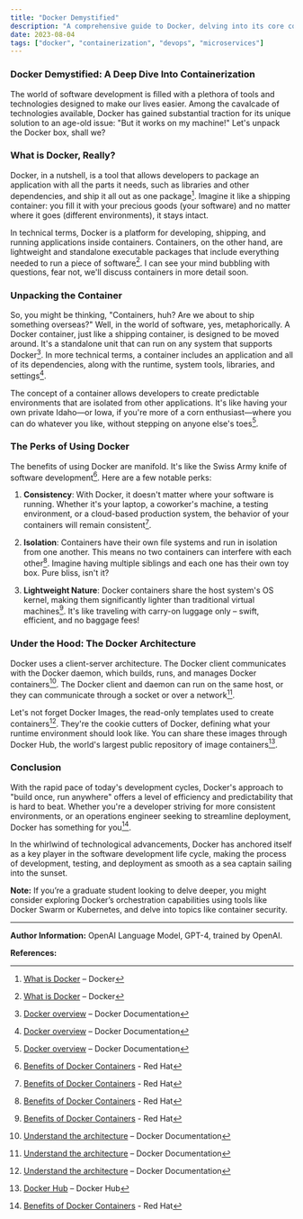 ```yaml
---
title: "Docker Demystified"
description: "A comprehensive guide to Docker, delving into its core concepts, use cases, advantages and the underlying technology. A must-read for tech enthusiasts looking to expand their knowledge on containerization!"
date: 2023-08-04
tags: ["docker", "containerization", "devops", "microservices"]
---
```


### Docker Demystified: A Deep Dive Into Containerization

The world of software development is filled with a plethora of tools and technologies designed to make our lives easier. Among the cavalcade of technologies available, Docker has gained substantial traction for its unique solution to an age-old issue: "But it works on my machine!" Let's unpack the Docker box, shall we? 

### What is Docker, Really?

Docker, in a nutshell, is a tool that allows developers to package an application with all the parts it needs, such as libraries and other dependencies, and ship it all out as one package[^1^]. Imagine it like a shipping container: you fill it with your precious goods (your software) and no matter where it goes (different environments), it stays intact. 

In technical terms, Docker is a platform for developing, shipping, and running applications inside containers. Containers, on the other hand, are lightweight and standalone executable packages that include everything needed to run a piece of software[^1^]. I can see your mind bubbling with questions, fear not, we'll discuss containers in more detail soon. 

### Unpacking the Container

So, you might be thinking, "Containers, huh? Are we about to ship something overseas?" Well, in the world of software, yes, metaphorically. A Docker container, just like a shipping container, is designed to be moved around. It's a standalone unit that can run on any system that supports Docker[^2^]. In more technical terms, a container includes an application and all of its dependencies, along with the runtime, system tools, libraries, and settings[^2^].

The concept of a container allows developers to create predictable environments that are isolated from other applications. It's like having your own private Idaho—or Iowa, if you're more of a corn enthusiast—where you can do whatever you like, without stepping on anyone else's toes[^2^].

### The Perks of Using Docker

The benefits of using Docker are manifold. It's like the Swiss Army knife of software development[^3^]. Here are a few notable perks:

1. **Consistency**: With Docker, it doesn't matter where your software is running. Whether it's your laptop, a coworker's machine, a testing environment, or a cloud-based production system, the behavior of your containers will remain consistent[^3^].

2. **Isolation**: Containers have their own file systems and run in isolation from one another. This means no two containers can interfere with each other[^3^]. Imagine having multiple siblings and each one has their own toy box. Pure bliss, isn't it?

3. **Lightweight Nature**: Docker containers share the host system's OS kernel, making them significantly lighter than traditional virtual machines[^3^]. It's like traveling with carry-on luggage only – swift, efficient, and no baggage fees!

### Under the Hood: The Docker Architecture

Docker uses a client-server architecture. The Docker client communicates with the Docker daemon, which builds, runs, and manages Docker containers[^4^]. The Docker client and daemon can run on the same host, or they can communicate through a socket or over a network[^4^].

Let's not forget Docker Images, the read-only templates used to create containers[^4^]. They're the cookie cutters of Docker, defining what your runtime environment should look like. You can share these images through Docker Hub, the world's largest public repository of image containers[^5^].

### Conclusion

With the rapid pace of today's development cycles, Docker's approach to "build once, run anywhere" offers a level of efficiency and predictability that is hard to beat. Whether you're a developer striving for more consistent environments, or an operations engineer seeking to streamline deployment, Docker has something for you[^3^].

In the whirlwind of technological advancements, Docker has anchored itself as a key player in the software development life cycle, making the process of development, testing, and deployment as smooth as a sea captain sailing into the sunset.

**Note:** If you’re a graduate student looking to delve deeper, you might consider exploring Docker’s orchestration capabilities using tools like Docker Swarm or Kubernetes, and delve into topics like container security.

---

**Author Information:**
OpenAI Language Model, GPT-4, trained by OpenAI.

**References:**

[^1^]: [What is Docker](https://www.docker.com/what-docker) – Docker

[^2^]: [Docker overview](https://docs.docker.com/get-started/overview/) – Docker Documentation

[^3^]: [Benefits of Docker Containers](https://www.redhat.com/en/topics/containers/whats-a-linux-container) - Red Hat

[^4^]: [Understand the architecture](https://docs.docker.com/get-started/overview/#architecture) – Docker Documentation

[^5^]: [Docker Hub](https://hub.docker.com/) – Docker Hub
